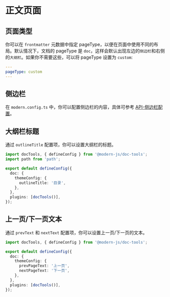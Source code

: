 # 正文页面

## 页面类型

你可以在 `frontmatter` 元数据中指定 pageType，以便在页面中使用不同的布局。默认情况下，文档的 pageType 是 `doc`，这样会默认出现左边的`侧边栏`和右侧的`大纲栏`。如果你不需要这些，可以将 pageType 设置为 `custom`:

```yaml
---
pageType: custom
---
```

## 侧边栏

在 `modern.config.ts` 中，你可以配置侧边栏的内容，具体可参考 [API-侧边栏配置](/api/config/config-theme#sidebar)。

## 大纲栏标题

通过 `outlineTitle` 配置项，你可以设置大纲栏的标题。

```ts title="modern.config.ts"
import docTools, { defineConfig } from '@modern-js/doc-tools';
import path from 'path';

export default defineConfig({
  doc: {
    themeConfig: {
      outlineTitle: '目录',
    },
  },
  plugins: [docTools()],
});
```

## 上一页/下一页文本

通过 `prevText` 和 `nextText` 配置项，你可以设置上一页/下一页的文本。

```ts title="modern.config.ts"
import docTools, { defineConfig } from '@modern-js/doc-tools';

export default defineConfig({
  doc: {
    themeConfig: {
      prevPageText: '上一页',
      nextPageText: '下一页',
    },
  },
  plugins: [docTools()],
});
```
